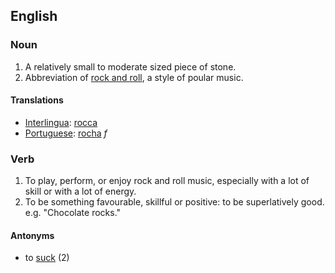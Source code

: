 ==English==

===Noun===
#A relatively small to moderate sized piece of stone.
#Abbreviation of [[rock and roll]], a style of poular music.
====Translations====
*[[Interlingua]]: [[rocca]]
*[[Portuguese]]: [[rocha]] ''f''

===Verb===
#To play, perform, or enjoy rock and roll music, especially with a lot of skill or with a lot of energy.
#To be something favourable, skillful or positive: to be superlatively good. e.g. "Chocolate rocks."
====Antonyms====
* to [[suck]] (2)